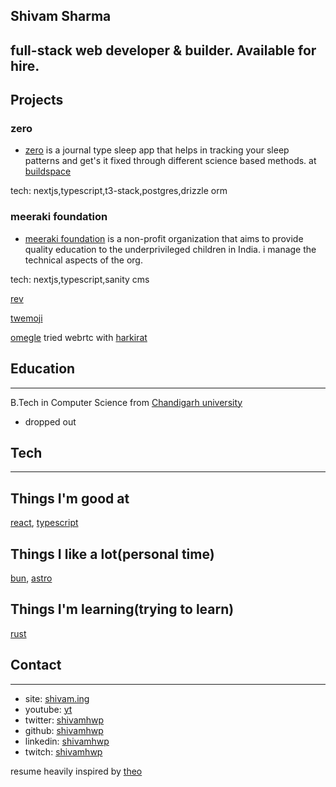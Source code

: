 ## Shivam Sharma

## full-stack web developer & builder. Available for hire.

## Projects

### zero
- [zero](https://zzero.vercel.app) is a journal type sleep app that helps in tracking your sleep patterns and get's it fixed through different science based methods. at [buildspace](https://buildspace.so)

tech: nextjs,typescript,t3-stack,postgres,drizzle orm

### meeraki foundation

- [meeraki foundation](https://meerakifoundation.org) is a non-profit organization that aims to provide quality education to the underprivileged children in India. i manage the technical aspects of the org.

tech: nextjs,typescript,sanity cms

[rev](https://rev-beta.vercel.app)

[twemoji](https://twemoji-t3.vercel.app)

[omegle](https://github.com/shivamhwp/omegle-webrtc) tried webrtc with [harkirat](https://www.youtube.com/@harkirat1)

## Education
---
B.Tech in Computer Science from [Chandigarh university](https://www.cuchd.in/)
- dropped out

## Tech
---
## Things I'm good at
[react](https://reactjs.org/), [typescript](https://www.typescriptlang.org/)
## Things I like a lot(personal time)
[bun](https://bun.sh), [astro](https://astro.build)
## Things I'm learning(trying to learn)
[rust](https://www.rust-lang.org/)

## Contact
---
- site: [shivam.ing](https://shivam.ing)
- youtube: [yt](https://www.youtube.com/@shivamhwp_)
- twitter: [shivamhwp](https://twitter.com/shivamhwp)
- github: [shivamhwp](https://github.com/shivamhwp)
- linkedin: [shivamhwp](https://www.linkedin.com/in/shivamhwp/)
- twitch: [shivamhwp](https://www.twitch.tv/shivamhwp)

resume heavily inspired by [theo](https://x.com/t3dotgg)
